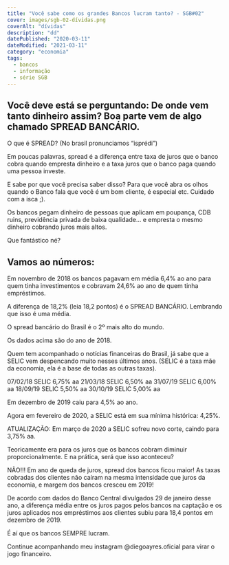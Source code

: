 ```yaml
---
title: "Você sabe como os grandes Bancos lucram tanto? - SGB#02"
cover: images/sgb-02-dívidas.png
coverAlt: "dívidas"
description: "dd"
datePublished: "2020-03-11"
dateModified: "2021-03-11"
category: "economia"
tags:
  - bancos
  - informação
  - série SGB
---
```


## Você deve está se perguntando: De onde vem tanto  dinheiro assim?  Boa parte vem de algo chamado SPREAD BANCÁRIO. 

O que é SPREAD? (No brasil pronunciamos “isprédi”)

Em poucas palavras, spread é a diferença entre taxa de juros que o banco cobra quando empresta dinheiro e a taxa juros que o banco paga quando uma pessoa investe.

E sabe por que você precisa saber disso? Para que você abra os olhos quando o Banco fala que você é um bom cliente, é especial etc. Cuidado com a isca ;).  

Os bancos pegam dinheiro de pessoas que aplicam em poupança, CDB ruins, previdência privada de baixa qualidade... e empresta o mesmo dinheiro cobrando juros mais altos.

Que fantástico né?

## Vamos ao números:

Em novembro de 2018 os bancos pagavam em média 6,4% ao ano para quem tinha investimentos e cobravam 24,6% ao ano de quem tinha empréstimos.

A diferença de 18,2% (leia 18,2 pontos) é o SPREAD BANCÁRIO. Lembrando que isso é uma média.

 O spread bancário do Brasil é o 2º mais alto do mundo.

Os dados acima são do ano de 2018.

Quem tem acompanhado o notícias financeiras do Brasil, já sabe que a SELIC vem despencando muito nesses últimos anos. (SELIC é a taxa mãe da economia, ela é a base de todas as outras taxas). 

07/02/18 SELIC 6,75% aa
21/03/18 SELIC 6,50% aa
31/07/19 SELIC 6,00% aa
18/09/19 SELIC 5,50% aa
30/10/19 SELIC 5,00% aa

Em dezembro de 2019 caiu para 4,5% ao ano.

Agora em fevereiro de 2020, a SELIC está em sua mínima histórica: 4,25%.

ATUALIZAÇÃO: Em março de 2020 a SELIC sofreu novo corte, caindo para 3,75% aa.

Teoricamente era para os juros que os bancos cobram diminuir proporcionalmente. E na prática, será que isso aconteceu?

NÃO!!! Em ano de queda de juros, spread dos bancos ficou maior!
As taxas cobradas dos clientes não caíram na mesma intensidade que juros da economia, e margem dos bancos cresceu em 2019!

De acordo com dados do Banco Central divulgados 29 de janeiro desse ano, a diferença média entre os juros pagos pelos bancos na captação e os juros aplicados nos empréstimos aos clientes subiu para 18,4 pontos em dezembro de 2019. 

É aí que os bancos SEMPRE lucram.

Continue acompanhando meu instagram @diegoayres.oficial para virar o jogo financeiro.